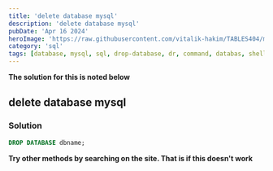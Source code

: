 ```yaml
---
title: 'delete database mysql'
description: 'delete database mysql'
pubDate: 'Apr 16 2024'
heroImage: 'https://raw.githubusercontent.com/vitalik-hakim/TABLES404/main/error_b/sql.png'
category: 'sql'
tags: [database, mysql, sql, drop-database, dr, command, databas, shell]
---
```


**The solution for this is noted below**

## delete database mysql

### Solution

```sql
DROP DATABASE dbname;
```

**Try other methods by searching on the site. That is if this doesn't work**
